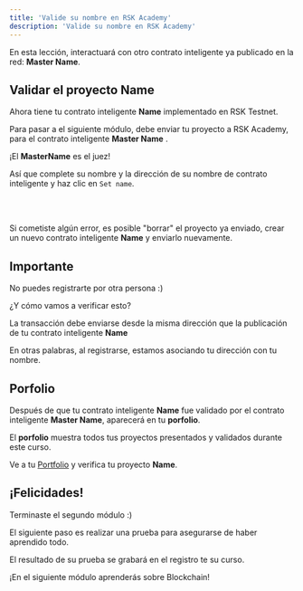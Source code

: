 ```yaml
---
title: 'Valide su nombre en RSK Academy'
description: 'Valide su nombre en RSK Academy'
---
```


En esta lección, interactuará con otro contrato inteligente ya publicado en la red: **Master Name**.

## Validar el proyecto **Name**

Ahora tiene tu contrato inteligente **Name** implementado en RSK Testnet.

Para pasar a el siguiente módulo, debe enviar tu proyecto a RSK Academy, para el
contrato inteligente **Master Name** .

¡El **MasterName** es el juez!

Así que complete su nombre y la dirección de su nombre de contrato inteligente y haz clic en
`Set name`.

<br />
<MasterName />
<br />

Si cometiste algún error, es posible "borrar" el proyecto ya enviado,
crear un nuevo contrato inteligente **Name** y enviarlo nuevamente.

## Importante

No puedes registrarte por otra persona :)

¿Y cómo vamos a verificar esto?

La transacción debe enviarse desde la misma dirección que la publicación de tu contrato inteligente **Name**

En otras palabras, al registrarse, estamos asociando tu dirección con tu nombre.

## Porfolio

Después de que tu contrato inteligente **Name** fue validado por el contrato inteligente **Master Name**,
aparecerá en tu **porfolio**.

El **porfolio** muestra todos tus proyectos presentados y validados durante este curso.

Ve a tu [Portfolio](/portfolio)
y verifica tu proyecto **Name**.

## ¡Felicidades!

Terminaste el segundo módulo :)

El siguiente paso es realizar una prueba para asegurarse de haber aprendido todo.

El resultado de su prueba se grabará en el registro te su curso.

¡En el siguiente módulo aprenderás sobre Blockchain!
